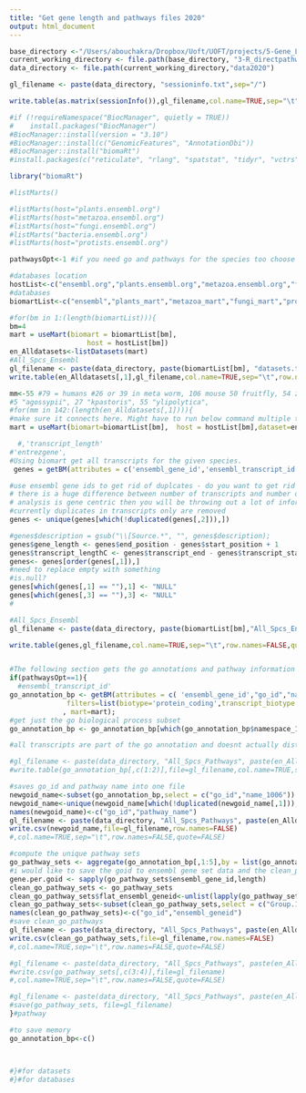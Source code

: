 ```yaml
---
title: "Get gene length and pathways files 2020"
output: html_document
---
```


```r

base_directory <-"/Users/abouchakra/Dropbox/Uoft/UOFT/projects/5-Gene_Length_pathway"
current_working_directory <- file.path(base_directory, "3-R_directpathwayfiles_mathematica")
data_directory <- file.path(current_working_directory,"data2020")

gl_filename <- paste(data_directory, "sessioninfo.txt",sep="/")

write.table(as.matrix(sessionInfo()),gl_filename,col.name=TRUE,sep="\t",row.names=FALSE,quote=FALSE,append=FALSE)

#if (!requireNamespace("BiocManager", quietly = TRUE))
#    install.packages("BiocManager")
#BiocManager::install(version = "3.10")
#BiocManager::install(c("GenomicFeatures", "AnnotationDbi"))
#BiocManager::install("biomaRt")
#install.packages(c("reticulate", "rlang", "spatstat", "tidyr", "vctrs"))

library("biomaRt")

#listMarts()

#listMarts(host="plants.ensembl.org")
#listMarts(host="metazoa.ensembl.org")
#listMarts(host="fungi.ensembl.org")
#listMarts("bacteria.ensembl.org")
#listMarts(host="protists.ensembl.org")

```

```r

pathwaysOpt<-1 #if you need go and pathways for the species too choose 1

#databases location
hostList<-c("ensembl.org","plants.ensembl.org","metazoa.ensembl.org","fungi.ensembl.org","protists.ensembl.org")
#databases
biomartList<-c("ensembl","plants_mart","metazoa_mart","fungi_mart","protists_mart")

#for(bm in 1:(length(biomartList))){
bm=4 
mart = useMart(biomart = biomartList[bm], 
                   host = hostList[bm]) 
en_Alldatasets<-listDatasets(mart)
#All_Spcs_Ensembl
gl_filename <- paste(data_directory, paste(biomartList[bm], "datasets.txt",sep="_"),sep="/")
write.table(en_Alldatasets[,1],gl_filename,col.name=TRUE,sep="\t",row.names=FALSE,quote=FALSE,append=FALSE)

mm<-55 #79 = humans #26 or 39 in meta worm, 106 mouse 50 fruitfly, 54 zebrafish, 70 ggallus, 103 mmulatta, 165 yeast, 179 sscrofa,195 fugu, 203 xtropicalis
#5 "agossypii", 27 "kpastoris", 55 "ylipolytica",
#for(mm in 142:(length(en_Alldatasets[,1]))){
#make sure it connects here. Might have to run below command multiple times.
mart = useMart(biomart=biomartList[bm],  host = hostList[bm],dataset=en_Alldatasets[mm,1])

  #,'transcript_length'
#'entrezgene',
#Using biomart get all transcripts for the given species.
 genes = getBM(attributes = c('ensembl_gene_id','ensembl_transcript_id', 'external_gene_name', 'start_position','end_position',  'transcript_start', 'transcript_end','transcript_length'), filters=list(biotype='protein_coding',transcript_biotype = 'protein_coding'), mart=mart);

#use ensembl gene ids to get rid of duplcates - do you want to get rid of duplicates?
# there is a huge difference between number of transcripts and number of genes.  If the 
# analysis is gene centric then you will be throwing out a lot of information.
#currently duplicates in transcripts only are removed
genes <- unique(genes[which(!duplicated(genes[,2])),])

#genes$description = gsub("\\[Source.*", "", genes$description);
genes$gene_length <- genes$end_position - genes$start_position + 1
genes$transcript_lengthC <- genes$transcript_end - genes$transcript_start + 1
genes<- genes[order(genes[,1]),]
#need to replace empty with something
#is.null?
genes[which(genes[,1] == ""),1] <- "NULL"
genes[which(genes[,3] == ""),3] <- "NULL"
#

#All_Spcs_Ensembl
gl_filename <- paste(data_directory, paste(biomartList[bm],"All_Spcs_Ensembl",sep="_"), paste(en_Alldatasets[mm,1], "genelength.txt",sep="_"),sep="/")

write.table(genes,gl_filename,col.name=TRUE,sep="\t",row.names=FALSE,quote=FALSE,append=FALSE)


#The following section gets the go annotations and pathway information we need from ensembl
if(pathwaysOpt==1){
  #ensembl_transcript_id'
go_annotation_bp <- getBM(attributes = c( 'ensembl_gene_id',"go_id","name_1006", "namespace_1003","go_linkage_type"),
              filters=list(biotype='protein_coding',transcript_biotype = 'protein_coding') 
             , mart=mart);
#get just the go biological process subset
go_annotation_bp <- go_annotation_bp[which(go_annotation_bp$namespace_1003 == "biological_process"),]

#all transcripts are part of the go annotation and doesnt actually distinguish transcripts from one another...transcript version is too noisy

#gl_filename <- paste(data_directory, "All_Spcs_Pathways", paste(en_Alldatasets[mm,1], "gene to_go_pathway.csv",sep="_"),sep="/")
#write.table(go_annotation_bp[,c(1:2)],file=gl_filename,col.name=TRUE,sep="\t",row.names=FALSE,quote=FALSE)

#saves go_id and pathway name into one file
newgoid_name<-subset(go_annotation_bp,select = c("go_id","name_1006"))
newgoid_name<-unique(newgoid_name[which(!duplicated(newgoid_name[,1])),])
names(newgoid_name)<-c("go_id","pathway_name")
gl_filename <- paste(data_directory, "All_Spcs_Pathways", paste(en_Alldatasets[mm,1], "goid_to_go_pathway_name.csv",sep="_"),sep="/")
write.csv(newgoid_name,file=gl_filename,row.names=FALSE)
#,col.name=TRUE,sep="\t",row.names=FALSE,quote=FALSE)

#compute the unique pathway sets
go_pathway_sets <- aggregate(go_annotation_bp[,1:5],by = list(go_annotation_bp$go_id),FUN = function(x){list(unique(x))})
#i would like to save the goid to ensembl gene set data and the clean_pathways does that 
gene.per.goid <- sapply(go_pathway_sets$ensembl_gene_id,length) 
clean_go_pathway_sets <- go_pathway_sets
clean_go_pathway_sets$flat_ensembl_geneid<-unlist(lapply(go_pathway_sets$ensembl_gene_id,                                                  function(x){paste0(x,collapse = " ")} ))
clean_go_pathway_sets<-subset(clean_go_pathway_sets,select = c("Group.1","flat_ensembl_geneid"))
names(clean_go_pathway_sets)<-c("go_id","ensembl_geneid")
#save clean_go_pathways
gl_filename <- paste(data_directory, "All_Spcs_Pathways", paste(en_Alldatasets[mm,1], "goid_to_gene.csv",sep="_"),sep="/")
write.csv(clean_go_pathway_sets,file=gl_filename,row.names=FALSE)
#,col.name=TRUE,sep="\t",row.names=FALSE,quote=FALSE)

#gl_filename <- paste(data_directory, "All_Spcs_Pathways", paste(en_Alldatasets[mm,1], "goid_to_go_pathway_name.csv",sep="_"),sep="/")
#write.csv(go_pathway_sets[,c(3:4)],file=gl_filename)
#,col.name=TRUE,sep="\t",row.names=FALSE,quote=FALSE)

#gl_filename <- paste(data_directory, "All_Spcs_Pathways", paste(en_Alldatasets[mm,1], "go_pathway_sets.RData",sep="_"),sep="/")
#save(go_pathway_sets, file=gl_filename)
}#pathway

#to save memory
go_annotation_bp<-c()



#}#for datasets
#}#for databases
```


